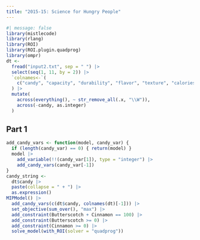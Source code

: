 ```yaml
---
title: "2015-15: Science for Hungry People"
---
```


```r
#| message: false
library(mistlecode)
library(rlang)
library(ROI)
library(ROI.plugin.quadprog)
library(ompr)
dt <-
  fread("input2.txt", sep = " ") |>
  select(seq(1, 11, by = 2)) |>
  `colnames<-`(
    c("candy", "capacity", "durability", "flavor", "texture", "calories")
  ) |>
  mutate(
    across(everything(), ~ str_remove_all(.x, "\\W")),
    across(-candy, as.integer)
  )
```

## Part 1

```r
add_candy_vars <- function(model, candy_var) {
  if (length(candy_var) == 0) { return(model) }
  model |>
    add_variable(!!(candy_var[1]), type = "integer") |>
    add_candy_vars(candy_var[-1])
}
candy_string <- 
  dt$candy |>
  paste(collapse = " + ") |>
  as.expression()
MIPModel() |>
  add_candy_vars(c(dt$candy, colnames(dt)[-1])) |>
  set_objective(sum_over(), "max") |>
  add_constraint(Butterscotch + Cinnamon == 100) |>
  add_constraint(Butterscotch >= 0) |>
  add_constraint(Cinnamon >= 0) |>
  solve_model(with_ROI(solver = "quadprog"))
```

